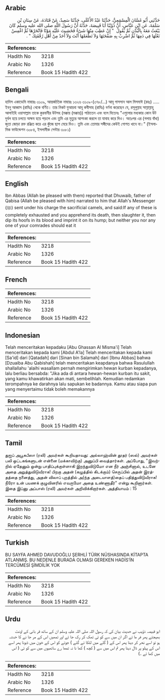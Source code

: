 ## Arabic


<div dir="rtl" lang="ar" style={{fontSize:'larger',backgroundColor:'#f8f9fa',padding:20}}>
حَدَّثَنِي أَبُو غَسَّانَ الْمِسْمَعِيُّ، حَدَّثَنَا عَبْدُ الأَعْلَى، حَدَّثَنَا سَعِيدٌ، عَنْ قَتَادَةَ، عَنْ سِنَانِ بْنِ سَلَمَةَ، عَنِ ابْنِ عَبَّاسٍ، أَنَّ ذُؤَيْبًا أَبَا قَبِيصَةَ، حَدَّثَهُ أَنَّ رَسُولَ اللَّهِ صلى الله عليه وسلم كَانَ يَبْعَثُ مَعَهُ بِالْبُدْنِ ثُمَّ يَقُولُ ‏ "‏ إِنْ عَطِبَ مِنْهَا شَىْءٌ فَخَشِيتَ عَلَيْهِ مَوْتًا فَانْحَرْهَا ثُمَّ اغْمِسْ نَعْلَهَا فِي دَمِهَا ثُمَّ اضْرِبْ بِهِ صَفْحَتَهَا وَلاَ تَطْعَمْهَا أَنْتَ وَلاَ أَحَدٌ مِنْ أَهْلِ رُفْقَتِكَ ‏"‏ ‏.‏
</div>
<div style={{backgroundColor:'#f8f9fa',padding:20, marginBottom: 10}}><table> <thead> <tr> <th>References:</th> <th></th> </tr> </thead> <tbody><tr><td>Hadith No</td><td>3218</td></tr><tr><td>Arabic No</td><td>1326</td></tr><tr><td>Reference</td><td>Book 15 Hadith 422</td></tr></tbody></table></div>

## Bengali


<div dir="ltr" lang="bn" style={{fontSize:'larger',backgroundColor:'#f8f9fa',padding:20}}>
হাদিস একাডেমি নাম্বারঃ ৩১০৯, আন্তর্জাতিক নাম্বারঃ ১৩২৬ ৩১০৯-(৩৭৮/...) আবূ গাসসান আল মিসমাঈ (রহঃ) ..... ইবনু আব্বাস (রাযিঃ) থেকে বর্ণিত। তার নিকট যুআয়বা আবূ কবীসাহ (রাযিঃ) বর্ণনা করেছেন যে, রসূলুল্লাহ সাল্লাল্লাহু আলাইহি ওয়াসাল্লাম তাকে কুরবানীর উটসহ (মক্কায় (মক্কায়)) পাঠাতেন এবং বলে দিতেনঃ "এগুলোর মধ্যকার কোন উট দুর্বল হয়ে চলতে অক্ষম হয়ে পড়লে এবং তুমি এর মৃত্যুর আশংকা করলে তা যাবাহ করে দিও। অতঃপর এর (গলায় বাঁধা) জুতা জোড়া রক্ত রঞ্জিত করে এর কুঁজে ছাপ মেরে দিও। তুমি এবং তোমার সঙ্গীদের কেউই গোশত খাবে না।" (ইসলামিক ফাউন্ডেশন ৩০৮৪, ইসলামীক সেন্টার ৩০৮১)
</div>
<div style={{backgroundColor:'#f8f9fa',padding:20, marginBottom: 10}}><table> <thead> <tr> <th>References:</th> <th></th> </tr> </thead> <tbody><tr><td>Hadith No</td><td>3218</td></tr><tr><td>Arabic No</td><td>1326</td></tr><tr><td>Reference</td><td>Book 15 Hadith 422</td></tr></tbody></table></div>

## English


<div dir="ltr" lang="en" style={{fontSize:'larger',backgroundColor:'#f8f9fa',padding:20}}>
Ibn Abbas (Allah be pleased with them) reported that Dhuwaib, father of Qabisa (Allah be pleased with him) narrated to him that Allah's Messenger (ﷺ) sent under his charge the sacrificial camels, and said:If any of these is completely exhausted and you apprehend its death, then slaughter it, then dip its hoofs in its blood and imprint it on its hump; but neither you nor any one of your comrades should eat it
</div>
<div style={{backgroundColor:'#f8f9fa',padding:20, marginBottom: 10}}><table> <thead> <tr> <th>References:</th> <th></th> </tr> </thead> <tbody><tr><td>Hadith No</td><td>3218</td></tr><tr><td>Arabic No</td><td>1326</td></tr><tr><td>Reference</td><td>Book 15 Hadith 422</td></tr></tbody></table></div>

## French


<div dir="ltr" lang="fr" style={{fontSize:'larger',backgroundColor:'#f8f9fa',padding:20}}>

</div>
<div style={{backgroundColor:'#f8f9fa',padding:20, marginBottom: 10}}><table> <thead> <tr> <th>References:</th> <th></th> </tr> </thead> <tbody><tr><td>Hadith No</td><td>3218</td></tr><tr><td>Arabic No</td><td>1326</td></tr><tr><td>Reference</td><td>Book 15 Hadith 422</td></tr></tbody></table></div>

## Indonesian


<div dir="ltr" lang="id" style={{fontSize:'larger',backgroundColor:'#f8f9fa',padding:20}}>
Telah menceritakan kepadaku [Abu Ghassan Al Misma'i] Telah menceritakan kepada kami [Abdul A'la] Telah menceritakan kepada kami [Sa'id] dari [Qatadah] dari [Sinan bin Salamah] dari [Ibnu Abbas] bahwa [Dzuaiba Abu Qabishah] telah menceritakan keapdanya bahwa Rasulullah shallallahu 'alaihi wasallam pernah mengirimkan hewan kurban kepadanya, lalu berliau bersabda: "Jika ada di antara hewan-hewan kurban itu sakit, yang kamu khawatirkan akan mati, sembelihlah. Kemudian redamkan terompahnya ke darahnya lalu sapukan ke badannya. Kamu atau siapa pun yang menyertaimu tidak boleh memakannya
</div>
<div style={{backgroundColor:'#f8f9fa',padding:20, marginBottom: 10}}><table> <thead> <tr> <th>References:</th> <th></th> </tr> </thead> <tbody><tr><td>Hadith No</td><td>3218</td></tr><tr><td>Arabic No</td><td>1326</td></tr><tr><td>Reference</td><td>Book 15 Hadith 422</td></tr></tbody></table></div>

## Tamil


<div dir="ltr" lang="ta" style={{fontSize:'larger',backgroundColor:'#f8f9fa',padding:20}}>
துஐப் அபூகபீஸா (ரலி) அவர்கள் கூறியதாவது: அல்லாஹ்வின் தூதர் (ஸல்) அவர்கள் பலி ஒட்டகங்களுடன் என்னை (மக்காவிற்கு) அனுப்பி வைத்தார்கள். அப்போது, "இவற்றில் ஏதேனும் ஒன்று பாதிப்புக்குள்ளாகி இறந்துவிடுமோ என நீர் அஞ்சினால், உடனே அதை அறுத்துவிடுவீராக! பிறகு அதன் (கழுத்தில் கிடக்கும்) செருப்பில் அதன் இரத்தத்தை நனைத்து, அதன் விலாப் புறத்தில் அ(ந்த அடையாளத்)தைப் பதித்துவிடுவீராக! நீரோ உன் பயணக் குழுவினரில் எவருமோ அதை உண்ணாதீர்" என்று கூறினார்கள். இதை இப்னு அப்பாஸ் (ரலி) அவர்கள் அறிவிக்கிறார்கள். அத்தியாயம் : 15
</div>
<div style={{backgroundColor:'#f8f9fa',padding:20, marginBottom: 10}}><table> <thead> <tr> <th>References:</th> <th></th> </tr> </thead> <tbody><tr><td>Hadith No</td><td>3218</td></tr><tr><td>Arabic No</td><td>1326</td></tr><tr><td>Reference</td><td>Book 15 Hadith 422</td></tr></tbody></table></div>

## Turkish


<div dir="ltr" lang="tr" style={{fontSize:'larger',backgroundColor:'#f8f9fa',padding:20}}>
BU SAYFA AHMED DAVUDOĞLU ŞERHLİ TÜRK NÜSHASINDA KİTAPTA ATLANMIŞ. BU NEDENLE BURADA OLMASI GEREKEN HADİS’İN TERCÜMESİ ŞİMDİLİK YOK
</div>
<div style={{backgroundColor:'#f8f9fa',padding:20, marginBottom: 10}}><table> <thead> <tr> <th>References:</th> <th></th> </tr> </thead> <tbody><tr><td>Hadith No</td><td>3218</td></tr><tr><td>Arabic No</td><td>1326</td></tr><tr><td>Reference</td><td>Book 15 Hadith 422</td></tr></tbody></table></div>

## Urdu


<div dir="rtl" lang="ur" style={{fontSize:'larger',backgroundColor:'#f8f9fa',padding:20}}>
ابو قبیصہ ذؤیب نے حدیث بیان کی کہ رسول اللہ صلی اللہ علیہ وسلم ان کے ساتھ قر بانی کے اونٹ بھیجتے پھر فر ما تے اگر ان میں سے کو ئی تھک کر رک جا ئے اور تمھیں اس کے مر جا نے کا خدشہ ہو تو اسے نحر کر دینا پھر اس کے ( گلے میں لٹکا ئے گئے ) جوتے کو اس کے خون میں ڈبونا پھر اسے اس کے پہلو پر ڈال دینا پھر تم اس میں سے ( کچھ ) کھا نا نہ تمھا رے ساتھیوں میں سے کو ئی ( اس میں کھا ئے ۔)
</div>
<div style={{backgroundColor:'#f8f9fa',padding:20, marginBottom: 10}}><table> <thead> <tr> <th>References:</th> <th></th> </tr> </thead> <tbody><tr><td>Hadith No</td><td>3218</td></tr><tr><td>Arabic No</td><td>1326</td></tr><tr><td>Reference</td><td>Book 15 Hadith 422</td></tr></tbody></table></div>